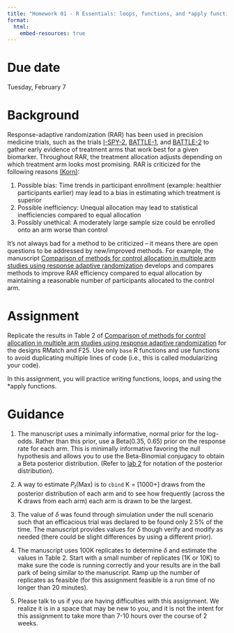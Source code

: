 ```yaml
---
title: "Homework 01 - R Essentials: loops, functions, and *apply functions"
format:
  html:
    embed-resources: true
---
```


# Due date

Tuesday, February 7

# Background

Response-adaptive randomization (RAR) has been used in precision medicine trials, such as the trials [I-SPY-2](https://www.nejm.org/doi/pdf/10.1056/NEJMoa1513750?articleTools=true), [BATTLE-1](https://aacrjournals.org/cancerdiscovery/article/1/1/44/2198?casa_token=pK1gZcX-FgkAAAAA:KmsD6qnoaOMxqHJlg0VGlmqr2nqIl49Xupuh0FX7nnJXNjtdBwVWsdmVtUIXKdEWQ_e5i9pG), and [BATTLE-2](https://cdn.amegroups.cn/journals/amepc/files/journals/12/articles/6846/public/6846-PB2-R2.pdf) to gather early evidence of treatment arms that work best for a given biomarker.  Throughout RAR, the treatment allocation adjusts depending on which treatment arm looks most promising.  RAR is criticized for the following reasons [(Korn)](https://watermark.silverchair.com/djx013.pdf?token=AQECAHi208BE49Ooan9kkhW_Ercy7Dm3ZL_9Cf3qfKAc485ysgAAAvswggL3BgkqhkiG9w0BBwagggLoMIIC5AIBADCCAt0GCSqGSIb3DQEHATAeBglghkgBZQMEAS4wEQQMUKqYjuX4J38OrUAJAgEQgIICrkuWgqA03alHxi4xfUz3ybPTepY21z2PaOZFRSmRgKhEf4ROr5tIP8MoeLwYxIexRpjXLTjKQ_Yn6s2oYBYUTJEG_gVqeevFGwvxyi8zas8R1GyiQWDyjnhBsjKcAsKCl6M63_K-LXEPLj7nyw4FZEefXgMSO91jz_bKseNLmhDEmZ7oPvO_xlBzWptEW4gE8I7mrv8h3NbFrM0BrbDIeOkIr36F3X-F3ip5a8lEDirZwrKyLCb598ivER1JVlr7iCzNV9OYHv6P79E6YxKGxJPDNk1WJ-ClcUb6aA87-Gae81SVipvqhu2npbLCFtWVikZKliWQ5lPE9CieOB9hnd93HLsp7Da9U3D0jodTMbk9RE28I7kzuoWHO8BEoPK8p1_1nTWw6pV5CbS02RFxtTr4-aCMm364vJAHrgP3rNmvi-KEGB4rxufA_hebdi2yS20nll2HdAVT81m_cm87x3YvVP7Ut9H-0zTCAVYACBJJUjKS7w7QKkIN-FqdQ7N7u_YJ83bl69sMF0fddIVTA6WFAJWpVmiij5ou34auXuzDtEKLN5nmQ-467HZtpMAkoyFxcyCdtI_ieuyCp1jlP3IC07JZAWvA_8A2W8hEFaRBimq0STpclvxEgt2OCDtE9kTXvS8v6ArS4U6ZkuM7Uw3PSG1ISoYAWPPvWzGMKWU4W4nCS0rT-TPWPJkPf8TGkUK9Q1cDemuYlWZBrYN-RUJ8X204vbqa-p9jsRKIfsQ0QDrW97qHYxf-659kKav288WZ8d5wmESsLKyHEc8JatY2dvmsIMIdeK3mKA68qDUqS3C1yO7X0T4BJZpJPGjjPzFrrqaLAmLdhdqITE5AcT_Eiy3upRuYw3TdqbznbDog3k2K2yIgQUZwu2HC9q_fJhqmxh0WkHQDyYeiXyqb): 

1. Possible bias: Time trends in participant enrollment (example: healthier participants earlier) may lead to a bias in estimating which treatment is superior
2. Possible inefficiency: Unequal allocation may lead to statistical inefficiencies compared to equal allocation
3. Possibly unethical: A moderately large sample size could be enrolled onto an arm worse than control

It's not always bad for a method to be criticized -- it means there are open questions to be addressed by new/improved methods.  For example, the manuscript [Comparison of methods for control allocation in multiple arm studies using response adaptive randomization](https://journals.sagepub.com/doi/pdf/10.1177/1740774519877836) develops and compares methods to improve RAR efficiency compared to equal allocation by maintaining a reasonable number of participants allocated to the control arm.

# Assignment

Replicate the results in Table 2 of [Comparison of methods for control allocation in multiple arm studies using response adaptive randomization](https://journals.sagepub.com/doi/pdf/10.1177/1740774519877836) for the designs RMatch and F25.  Use only `base` R functions and use functions to avoid duplicating multiple lines of code (i.e., this is called modularizing your code).

In this assignment, you will practice writing functions, loops, and using the *apply functions.  

# Guidance

1. The manuscript uses a minimally informative, normal prior for the log-odds.  Rather than this prior, use a Beta(0.35, 0.65) prior on the response rate for each arm.  This is minimally informative favoring the null hypothesis and allows you to use the Beta-Binomial conjugacy to obtain a Beta posterior distribution.  (Refer to [lab 2](https://uofuepibio.github.io/PHS7045-advanced-programming/week-02-lab.html) for notation of the posterior distribution).

2. A way to estimate $P_t$(Max) is to `cbind` K = [1000+] draws from the posterior distribution of each arm and to see how frequently (across the K draws from each arm) each arm is drawn to be the largest.

3. The value of $\delta$ was found through simulation under the null scenario such that an efficacious trial was declared to be found only 2.5\% of the time.  The manuscript provides values for $\delta$ though verify and modify as needed (there could be slight differences by using a different prior).

4. The manuscript uses 100K replicates to determine $\delta$ and estimate the values in Table 2.  Start with a small number of replicates (1K or 10K) to make sure the code is running correctly and your results are in the ball park of being similar to the manuscript.  Ramp up the number of replicates as feasible (for this assignment feasible is a run time of no longer than 20 minutes).

5. Please talk to us if you are having difficulties with this assignment.  We realize it is in a space that may be new to you, and it is not the intent for this assignment to take more than 7-10 hours over the course of 2 weeks.
